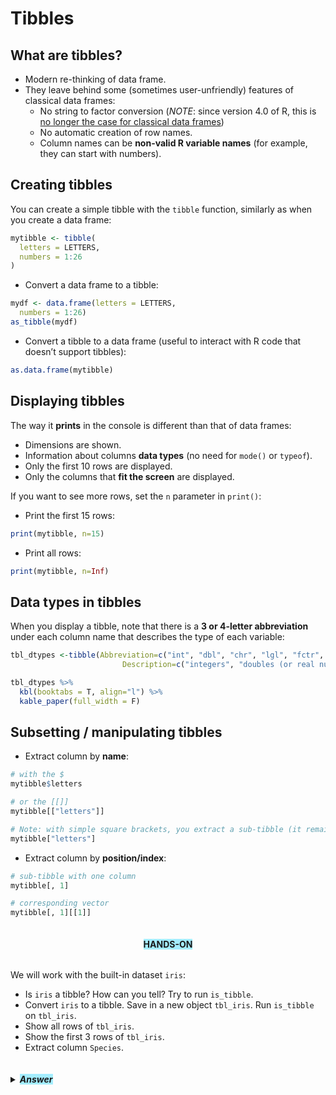 # Tibbles

## What are tibbles?

* Modern re-thinking of data frame.
* They leave behind some (sometimes user-unfriendly) features of classical data frames:
  * No string to factor conversion (*NOTE*: since version 4.0 of R, this is <u>no longer the case for classical data frames</u>)
  * No automatic creation of row names.
  * Column names can be **non-valid R variable names** (for example, they can start with numbers).

## Creating tibbles

You can create a simple tibble with the `tibble` function, similarly as when you create a data frame:

```r
mytibble <- tibble(
  letters = LETTERS,
  numbers = 1:26
)
```

* Convert a data frame to a tibble:

```r
mydf <- data.frame(letters = LETTERS,
  numbers = 1:26)
as_tibble(mydf)
```

* Convert a tibble to a data frame (useful to interact with R code that doesn't support tibbles):

```r
as.data.frame(mytibble)
```


## Displaying tibbles

The way it **prints** in the console is different than that of data frames:

* Dimensions are shown.
* Information about columns **data types** (no need for `mode()` or `typeof`).
* Only the first 10 rows are displayed.
* Only the columns that **fit the screen** are displayed.

If you want to see more rows, set the `n` parameter in `print()`:

* Print the first 15 rows:

```r
print(mytibble, n=15)
```

* Print all rows:

```r
print(mytibble, n=Inf)
```

## Data types in tibbles

When you display a tibble, note that there is a **3 or 4-letter abbreviation** under each column name that describes the type of each variable:

```r
tbl_dtypes <-tibble(Abbreviation=c("int", "dbl", "chr", "lgl", "fctr", "date", "dttm"), 
                         Description=c("integers", "doubles (or real numbers)", "character vectors (or strings)", "logicals (TRUE or FALSE)", "factors (categorical variables)", "dates", "date-time (a date + a time)"))

tbl_dtypes %>%
  kbl(booktabs = T, align="l") %>%
  kable_paper(full_width = F)
```

## Subsetting / manipulating tibbles

* Extract column by **name**:

```r
# with the $
mytibble$letters

# or the [[]]
mytibble[["letters"]]

# Note: with simple square brackets, you extract a sub-tibble (it remains a 2 dimensional object)
mytibble["letters"]
```

* Extract column by **position/index**:

```r
# sub-tibble with one column
mytibble[, 1]

# corresponding vector
mytibble[, 1][[1]]
```


<center><h4 style="background-color: #a4edff; display: inline-block;">**HANDS-ON**</h4></center>

We will work with the built-in dataset `iris`:

* Is `iris` a tibble? How can you tell? Try to run `is_tibble`.
* Convert `iris` to a tibble. Save in a new object `tbl_iris`. Run `is_tibble` on `tbl_iris`.
* Show all rows of `tbl_iris`.
* Show the first 3 rows of `tbl_iris`.
* Extract column `Species`.

<details>
<summary>
<h5 style="background-color: #a4edff; display: inline-block;">*Answer*</h5>
</summary>

```r
# Is iris a tibble?
is_tibble(iris)

# Convert iris to a tibble. Save in a new object tbl_iris.
tbl_iris <- tibble(iris)

# Show all rows from tbl_iris.
print(tbl_iris, n=Inf)

# Show the first 3 rows from tbl_iris.
print(tbl_iris, n=3)

# Extract column Species.
  # create a tibble with only one column:
tbl_iris["Species"] 
  # create a vector:
tbl_iris[["Species"]] # same as tbl_iris$Species
```

</details>




